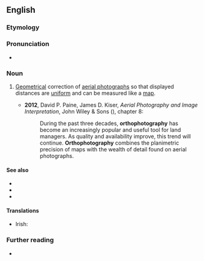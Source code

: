 ==English==

===Etymology===
{{prefix|en|ortho|photography|t1=straight}}

===Pronunciation===
* {{rhymes|en|ɒɡɹəfi}}

===Noun===
{{en-noun|-}}

# {{lb|en|photography}} [[geometrical|Geometrical]] correction of [[aerial photograph]]s so that displayed distances are [[uniform]] and can be measured like a [[map]].
#* '''2012''', David P. Paine, James D. Kiser, ''Aerial Photography and Image Interpretation'', John Wiley & Sons ({{ISBN|9781118112649}}), chapter 8:
#*: During the past three decades, '''orthophotography''' has become an increasingly popular and useful tool for land managers. As quality and availability improve, this trend will continue. '''Orthophotography''' combines the planimetric precision of maps with the wealth of detail found on aerial photographs.

====See also====
* {{l|en|orthophoto}}
* {{l|en|orthophotograph}}
* {{l|en|orthoimage}}

====Translations====
{{trans-top|the technology of correcting aerial photographs so that displayed distances are uniform and can be measured like a map}}
* Irish: {{t|ga|ortafótagrafaíocht|f}}
{{trans-mid}}
{{trans-bottom}}

===Further reading===
* {{pedia|orthophoto}}